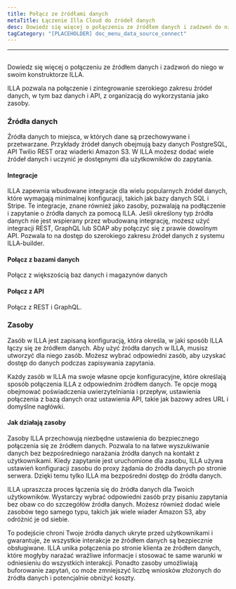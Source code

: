 ```yaml
---
title: Połącz ze źródłami danych
metaTitle: Łączenie Illa Cloud do źródeł danych
desc: Dowiedz się więcej o połączeniu ze źródłem danych i zadzwoń do niego w swoim konstruktorze ILLA
tagCategory: "[PLACEHOLDER] doc_menu_data_source_connect"
---
```


* * *

## <Heading hidden>Połącz ze swoimi źródłami danych (Action)</Heading>

Dowiedz się więcej o połączeniu ze źródłem danych i zadzwoń do niego w swoim konstruktorze ILLA.

ILLA pozwala na połączenie i zintegrowanie szerokiego zakresu źródeł danych, w tym baz danych i API, z organizacją do wykorzystania jako zasoby.

### Źródła danych

Źródła danych to miejsca, w których dane są przechowywane i przetwarzane. Przykłady źródeł danych obejmują bazy danych PostgreSQL, API Twilio REST oraz wiaderki Amazon S3. W ILLA możesz dodać wiele źródeł danych i uczynić je dostępnymi dla użytkowników do zapytania.

#### Integracje

ILLA zapewnia wbudowane integracje dla wielu popularnych źródeł danych, które wymagają minimalnej konfiguracji, takich jak bazy danych SQL i Stripe. Te integracje, znane również jako zasoby, pozwalają na podłączenie i zapytanie o źródła danych za pomocą ILLA. Jeśli określony typ źródła danych nie jest wspierany przez wbudowaną integrację, możesz użyć integracji REST, GraphQL lub SOAP aby połączyć się z prawie dowolnym API. Pozwala to na dostęp do szerokiego zakresu źródeł danych z systemu ILLA-builder.

#### Połącz z bazami danych

Połącz z większością baz danych i magazynów danych

#### Połącz z API

Połącz z REST i GraphQL.

### Zasoby

Zasób w ILLA jest zapisaną konfiguracją, która określa, w jaki sposób ILLA łączy się ze źródłem danych. Aby użyć źródła danych w ILLA, musisz utworzyć dla niego zasób. Możesz wybrać odpowiedni zasób, aby uzyskać dostęp do danych podczas zapisywania zapytania.

Każdy zasób w ILLA ma swoje własne opcje konfiguracyjne, które określają sposób połączenia ILLA z odpowiednim źródłem danych. Te opcje mogą obejmować poświadczenia uwierzytelniania i przepływ, ustawienia połączenia z bazą danych oraz ustawienia API, takie jak bazowy adres URL i domyślne nagłówki.

#### Jak działają zasoby

Zasoby ILLA przechowują niezbędne ustawienia do bezpiecznego połączenia się ze źródłem danych. Pozwala to na łatwe wyszukiwanie danych bez bezpośredniego narażania źródła danych na kontakt z użytkownikami. Kiedy zapytanie jest uruchomione dla zasobu, ILLA używa ustawień konfiguracji zasobu do proxy żądania do źródła danych po stronie serwera. Dzięki temu tylko ILLA ma bezpośredni dostęp do źródła danych.

ILLA upraszcza proces łączenia się do źródła danych dla Twoich użytkowników. Wystarczy wybrać odpowiedni zasób przy pisaniu zapytania bez obaw co do szczegółów źródła danych. Możesz również dodać wiele zasobów tego samego typu, takich jak wiele wiader Amazon S3, aby odróżnić je od siebie.

To podejście chroni Twoje źródła danych ukryte przed użytkownikami i gwarantuje, że wszystkie interakcje ze źródłem danych są bezpiecznie obsługiwane. ILLA unika połączenia po stronie klienta ze źródłem danych, które mogłyby narażać wrażliwe informacje i stosować te same warunki w odniesieniu do wszystkich interakcji. Ponadto zasoby umożliwiają buforowanie zapytań, co może zmniejszyć liczbę wniosków złożonych do źródła danych i potencjalnie obniżyć koszty.
